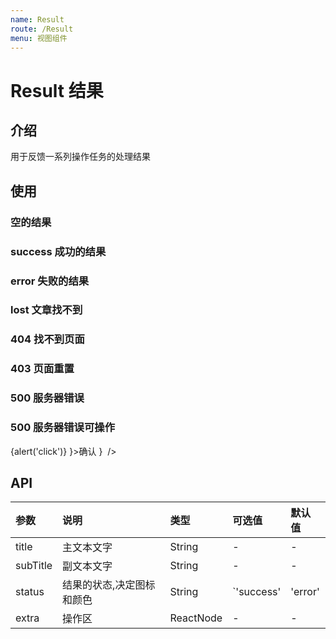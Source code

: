 ```yaml
---
name: Result
route: /Result
menu: 视图组件
---
```


# Result 结果

## 介绍
用于反馈一系列操作任务的处理结果



## 使用
### 空的结果
<Playground>
  <Result status="empty" title='暂无数据' />
</Playground>

### success 成功的结果
<Playground>
  <Result status="success" />
</Playground>

### error 失败的结果
<Playground>
    <Result status="error" title="页面出现错误" subTitle="请稍后重试" />
</Playground>

### lost 文章找不到
<Playground>
    <Result status="lost" title="访问失败" subTitle="有事没事，回家过年" />
</Playground>

### 404 找不到页面
<Playground>
    <Result status="404" title="访问失败" subTitle="有事没事，回家过年" />
</Playground>

### 403 页面重置
<Playground>
    <Result status="403" title="访问失败" subTitle="有事没事，回家过年" />
</Playground>

### 500 服务器错误
<Playground>
    <Result status="500" title="访问失败" subTitle="有事没事，回家过年" />
</Playground>

### 500 服务器错误可操作
<Playground>
    <Result 
      status="empty" 
      extra={
        <Button.Group>
          <Button.Self color='blue' primary onClick={ ()=>{alert('click')} }>确认</Button.Self>
        </Button.Group>
      }
     />
</Playground>



## API
| 参数 | 说明 | 类型 | 可选值 | 默认值 |
| :--- | :--- | :--- | :--- | :--- |
| title | 主文本文字 | String | - | - |
| subTitle | 副文本文字 | String | - | - |
| status | 结果的状态,决定图标和颜色 | String | `'success' | 'error' | 'empty' | 'lost' | '404' | '403' | '500' ` | 'empty' |
| extra | 操作区 | ReactNode | - | - |
